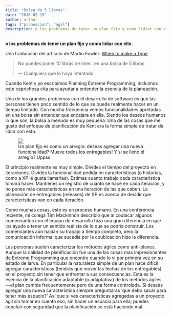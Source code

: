 ```yaml
---
title: "Bolsa de 5 libras"
date: "2018-02-15"
author: arthur
tags: ["planeacion", "agil"]
description: o los problemas de tener un plan fijo y como lidiar con ello traducido de Martin Fowler
---
```


**o los problemas de tener un plan fijo y como lidiar con ello.**

Una traducción del articulo de Martin Fowler: [When to make a Type](https://martinfowler.com/bliki/FivePoundBag.html)

<blockquote>
  No puedes poner 10 libras de mier.. en una bolsa de 5 libras
  <p>— Cualquiera que lo haya intentado</p>
</blockquote>
<p>
  Cuando Kent y yo escribimos Planning Extreme Programming, incluimos este
  caprichosa cita para ayudar a entender la esencia de la planeación.
</p>
<p>
  Una de los grandes problemas con el desarrollo de software es que las personas
  tienen poco sentido de lo que se puede realmente hacer en un tiempo limitado.
  Con mucha frecuencia vemos funcionalidades apretadas en una bolsa sin entender
  que encajara en ella. Siendo los deseos humanos lo que son, la bolsa a menudo
  es muy pequeña. Una de las cosas que me gusto del enfoque de planificación de
  Kent era la forma simple de tratar de lidiar con esto.
</p>
<figure>
  <img src="https://cdn-images-1.medium.com/max/800/1*lJX-9L6dsEwymTKTR2JqQg.png" />
  <figcaption>
    Un plan fijo es como un arreglo: deseas agregar una nueva funcionalidad?
    Mueve todos los entregables! Y si se lleno el arreglo? Uppss
  </figcaption>
</figure>
<p>
  El principio realmente es muy simple. Divides el tiempo del proyecto en
  iteraciones. Divides la funcionalidad pedida en características (o historias,
  como a XP le gusta llamarlas). Estimas cuanto trabajo cada característica
  tomará hacer. Mantienes un registro de cuánto se hace en cada iteración, y no
  pones más caracteristicas en una iteración de las que caben. La planeación de
  entregables (releases) de XP es acerca de decidir que características van en
  cada iteración.
</p>
<p>
  Como muchas cosas, este es un proceso humano. En una conferencia reciente, mi
  colega Tim Mackinnon describió que al coubicar algunos comerciantes con el
  equipo de desarrollo hizo una gran diferencia en que los ayudo a tener un
  sentido realista de lo que se podría construir. Los comerciantes aún hacían su
  trabajo a tiempo completo, pero la comunicación informal que sucedía por la
  coubicación hizo la diferencia.
</p>
<p>
  Las personas suelen caracterizar los métodos ágiles como anti-planes. Aunque
  la calidad de planificación fue una de las cosas mas impresionantes de Extreme
  Programming que encontre cuando lo vi por primera vez en su estado de larva.
  En particular la naturaleza simple de un plan hace difícil agregar
  características (tendrás que mover las fechas de los entregables) en el
  proyecto sin tener que enfrentar a sus consecuencias. Esta es la esencia de la
  planificación adaptable (o adaptativa) de los métodos ágiles — el plan cambia
  frecuentemente pero de una forma controlada. Si deseas agregar una nueva
  característica siempre preguntaras ‘que debo sacar para tener más espacio?’
  Así que si ves características agregadas a un proyecto ágil sin tomar en
  cuenta eso, sin hacer un espacio para ella; puedes concluir con seguridad que
  la planificación se está haciendo mal.
</p>
